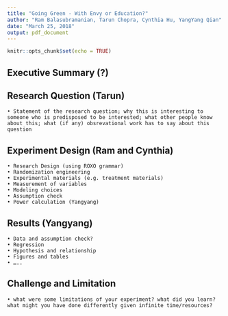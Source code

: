 ```yaml
---
title: "Going Green - With Envy or Education?"
author: "Ram Balasubramanian, Tarun Chopra, Cynthia Hu, YangYang Qian"
date: "March 25, 2018"
output: pdf_document
---
```


```r
knitr::opts_chunk$set(echo = TRUE)
```


## Executive Summary (?)

## Research Question (Tarun)
	• Statement of the research question; why this is interesting to someone who is predisposed to be interested; what other people know about this; what (if any) obsrevational work has to say about this question

## Experiment Design (Ram and Cynthia)
	• Research Design (using ROXO grammar)
	• Randomization engineering
	• Experimental materials (e.g. treatment materials)
	• Measurement of variables
	• Modeling choices
	• Assumption check
	• Power calculation (Yangyang)

## Results (Yangyang)
	• Data and assumption check?
	• Regression 
	• Hypothesis and relationship
	• Figures and tables
	• …..

## Challenge and Limitation
	• what were some limitations of your experiment? what did you learn? what might you have done differently given infinite time/resources?

